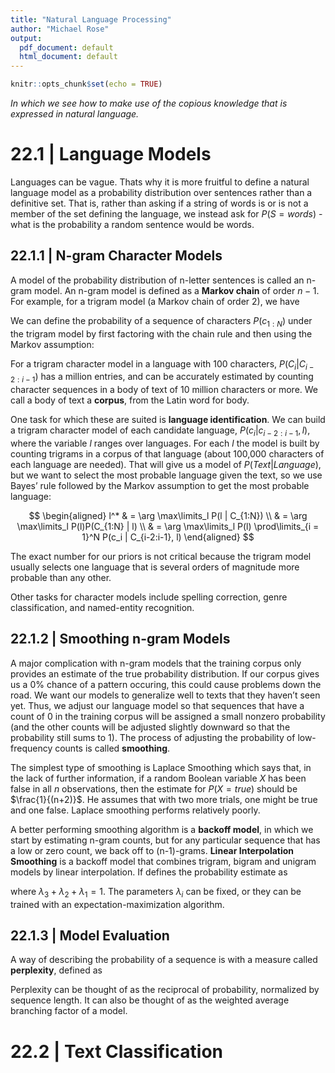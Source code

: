 ```yaml
---
title: "Natural Language Processing"
author: "Michael Rose"
output:
  pdf_document: default
  html_document: default
---
```


```r
knitr::opts_chunk$set(echo = TRUE)
```

_In which we see how to make use of the copious knowledge that is expressed in natural language._

# 22.1 | Language Models

Languages can be vague. Thats why it is more fruitful to define a natural language model as a probability distribution over sentences rather than a definitive set. That is, rather than asking if a string of words is or is not a member of the set defining the language, we instead ask for $P(S = words)$ - what is the probability a random sentence would be words.

## 22.1.1 | N-gram Character Models 

A model of the probability distribution of n-letter sentences is called an n-gram model. An n-gram model is defined as a **Markov chain** of order $n-1$. For example, for a trigram model (a Markov chain of order 2), we have 

\begin{center}
$P(c_i | c_{1:i-1}) = P(c_i | c_{i-2:i-1})$
\end{center}

We can define the probability of a sequence of characters $P(c_{1:N})$ under the trigram model by first factoring with the chain rule and then using the Markov assumption:

\begin{center}
$P(c_{1:N}) = \prod\limits_{i=1}^N P(c_i | C_{1:i-1}) = \prod\limits_{i=1}^N P(c_i | C_{i-2:i-1})$
\end{center}

For a trigram character model in a language with 100 characters, $P(C_i | C_{i-2:i-1})$ has a million entries, and can be accurately estimated by counting character sequences in a body of text of 10 million characters or more. We call a body of text a **corpus**, from the Latin word for body. 

One task for which these are suited is **language identification**. We can build a trigram character model of each candidate language, $P(c_i | c_{i-2:i-1}, l)$, where the variable $l$ ranges over languages. For each $l$ the model is built by counting trigrams in a corpus of that language (about 100,000 characters of each language are needed). That will give us a model of $P(Text | Language)$, but we want to select the most probable language given the text, so we use Bayes' rule followed by the Markov assumption to get the most probable language: 

$$
\begin{aligned}
  l^* & = \arg \max\limits_l P(l | C_{1:N}) \\
      & = \arg \max\limits_l P(l)P(C_{1:N} | l) \\ 
      & = \arg \max\limits_l P(l) \prod\limits_{i = 1}^N P(c_i | C_{i-2:i-1}, l)
\end{aligned}
$$

The exact number for our priors is not critical because the trigram model usually selects one language that is several orders of magnitude more probable than any other. 

Other tasks for character models include spelling correction, genre classification, and named-entity recognition. 

## 22.1.2 | Smoothing n-gram Models

A major complication with n-gram models that the training corpus only provides an estimate of the true probability distribution. If our corpus gives us a 0% chance of a pattern occuring, this could cause problems down the road. We want our models to generalize well to texts that they haven't seen yet. Thus, we adjust our language model so that sequences that have a count of 0 in the training corpus will be assigned a small nonzero probability (and the other counts will be adjusted slightly downward so that the probability still sums to 1). The process of adjusting the probability of low-frequency counts is called **smoothing**. 

The simplest type of smoothing is Laplace Smoothing which says that, in the lack of further information, if a random Boolean variable $X$ has been false in all $n$ observations, then the estimate for $P(X = true)$ should  be $\frac{1}{(n+2)}$. He assumes that with two more trials, one might be true and one false. Laplace smoothing performs relatively poorly.

A better performing smoothing algorithm is a **backoff model**, in which we start by estimating n-gram counts, but for any particular sequence that has a low or zero count, we back off to (n-1)-grams. **Linear Interpolation Smoothing** is a backoff model that combines trigram, bigram and unigram models by linear interpolation. If defines the probability estimate as

\begin{center}
$\hat{P}(c_i | c_{i-2:i-1}) = \lambda_3 P(c_i | c_{i-2:i-1}) + \lambda_2 P(c_i | c_{i-1}) + \lambda_1 P(c_i)$
\end{center}

where $\lambda_3 + \lambda_2 + \lambda_1 = 1$. The parameters $\lambda_i$ can be fixed, or they can be trained with an expectation-maximization algorithm. 

## 22.1.3 | Model Evaluation

A way of describing the probability of a sequence is with a measure called **perplexity**, defined as 

\begin{center}
$Perplexity(c_{1:N}) = P(c_{1:N})^{-\frac{1}{N}}$
\end{center}

Perplexity can be thought of as the reciprocal of probability, normalized by sequence length. It can also be thought of as the weighted average branching factor of a model. 

# 22.2 | Text Classification



